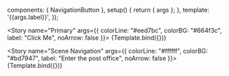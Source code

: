 
<Meta title="Interaction/NavigationButton" component="{NavigationButton}" />

  components: { NavigationButton },
  setup() {
    return { args };
  },
  template: '<NavigationButton v-bind="args">{{args.label}}</NavigationButton>',
});


<Story
  name="Primary"
  args={{
    colorLine: "#eed7bc",
    colorBG: "#664f3c",
    label: "Click Me",
    noArrow: false
  }}>
  {Template.bind({})}
</Story>

<Story
  name="Scene Navigation"
  args={{
    colorLine: "#ffffff",
    colorBG: "#bd7947",
    label: "Enter the post office",
    noArrow: false
  }}>
  {Template.bind({})}
</Story>
